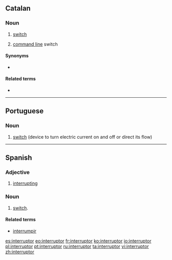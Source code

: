 ==Catalan==
===Noun===
{{ca-noun|m}}

# [[switch]]
# {{computing|lang=ca}} [[command line]] switch

====Synonyms====
* {{sense|command line switch}} {{l|ca|opció}}

====Related terms====
* {{l|ca|interrompre}}

----

==Portuguese==
{{wikipedia|lang=pt}}

===Noun===
{{infl|pt|noun|g=m}}

# [[switch]] (device to turn electric current on and off or direct its flow)

{{tbot entry|Portuguese|switch|2008|May|pt}}

----

==Spanish==

===Adjective===
{{es-adj|f=interruptora|mpl=interruptores|fpl=interruptoras}}

# [[interrupting]]

===Noun===
{{es-noun-m|pl=interruptores}}

# [[switch]].

====Related terms====
* [[interrumpir]]

[[es:interruptor]]
[[eo:interruptor]]
[[fr:interruptor]]
[[ko:interruptor]]
[[io:interruptor]]
[[pl:interruptor]]
[[pt:interruptor]]
[[ru:interruptor]]
[[ta:interruptor]]
[[vi:interruptor]]
[[zh:interruptor]]